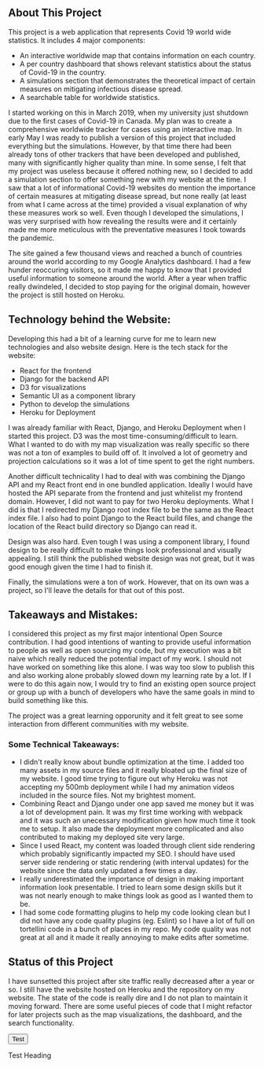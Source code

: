 
## About This Project
 
 This project is a web application that represents Covid 19 world wide statistics. It includes 4 major
 components:
 - An interactive worldwide map that contains information on each country.
 - A per country dashboard that shows relevant statistics about the status of Covid-19 in the country. 
 - A simulations section that demonstrates the theoretical impact of certain measures on mitigating infectious
 disease spread.
 - A searchable table for worldwide statistics.

 I started working on this in March 2019, when my university just shutdown
 due to the first cases of Covid-19 in Canada. My plan was to create a comprehensive worldwide tracker
 for cases using an interactive map. In early May I was ready to publish a version of this project that
 included everything but the simulations. However, by that time there had been already tons of other trackers
 that have been developed and published, many with significantly higher quality than mine. In some sense, 
 I felt that my project was useless because it offered nothing new, so I decided to add a simulation section
 to offer something new with my website at the time. I saw that a lot of informational Covid-19 websites
 do mention the importance of certain measures at mitigating disease spread, but none really (at least from
 what I came across at the time) provided a visual explanation of why these measures work so well.
 Even though I developed the simulations, I was very surprised with how revealing the results were and it 
 certainly made me more meticulous with the preventative measures I took towards the pandemic. 

 The site gained a few thousand views and reached a bunch of countries around the world according to my 
 Google Analytics dashboard. I had a few hunder reoccuring visitors, so it made me happy to know that 
 I provided useful information to someone around the world. After a year when traffic really dwindeled,
 I decided to stop paying for the original domain, however the project is still hosted on Heroku. 


## Technology behind the Website:

Developing this had a bit of a learning curve for me to learn new technologies and also website design.
Here is the tech stack for the website:

- React for the frontend 
- Django for the backend API
- D3 for visualizations
- Semantic UI as a component library
- Python to develop the simulations
- Heroku for Deployment

I was already familiar with React, Django, and Heroku Deployment when I started this project.
D3 was the most time-consuming/difficult to learn. What I wanted to do with my map visualization
was really specific so there was not a ton of examples to build off of. It involved a lot of geometry and
projection calculations so it was a lot of time spent to get the right numbers. 

Another difficult technicality I had to deal with was combining the Django API and my React front end in one bundled
application. Ideally I would have hosted the API separate from the frontend and just whitelist my frontend domain. However,
I did not want to pay for two Heroku deployments. What I did is that I redirected my Django root index file to be the same
as the React index file. I also had to point Django to the React build files, and change the location of the React build
directory so Django can read it.

Design was also hard. Even tough I was using a component library, I found design to be really difficult to make
things look professional and visually appealing. I still think the published website design was not great, but 
it was good enough given the time I had to finish it.

Finally, the simulations were a ton of work. However, that on its own was a project, so I'll leave the details
for that out of this post.


## Takeaways and Mistakes:

I considered this project as my first major intentional Open Source contribution. I had good intentions of wanting
to provide useful information to people as well as open sourcing my code, but my execution was a bit naive which 
really reduced the potential impact of my work. I should not have worked on something like this alone. I was 
way too slow to publish this and also working alone probably slowed down my learning rate by a lot. If I were 
to do this again now, I would try to find an existing open source project or group up with a bunch of developers who
have the same goals in mind to build something like this. 

The project was a great learning opporunity and it felt great to see some interaction from different communities with 
my website. 

### Some Technical Takeaways:

- I didn't really know about bundle optimization at the time. I added too many assets in my source files
and it really bloated up the final size of my website. I good time trying to figure out why Heroku was
not accepting my 500mb deployment while I had my animation videos included in the source files. Not 
my brightest moment. 
- Combining React and Django under one app saved me money but it was a lot of development pain. It was my first
time working with webpack and it was such an unecessary modification given how much time it took me to setup. 
It also made the deployment more complicated and also contributed to making my deployed site very large. 
- Since I used React, my content was loaded through client side rendering which probably
significantly impacted my SEO. I should have used server side rendering or static rendering (with interval updates) 
for the website since the data only updated a few times a day.
- I really underestimated the importance of design in making important information look presentable. I tried 
to learn some design skills but it was not nearly enough to make things look as good as I wanted them to be. 
- I had some code formatting plugins to help my code looking clean but I did not have any code quality 
plugins (eg. Eslint) so I have a lot of full on tortellini code in a bunch of places in my repo. My 
code quality was not great at all and it made it really annoying to make edits after sometime. 



## Status of this Project

I have sunsetted this project after site traffic really decreased after a year or so. I still have the website
hosted on Heroku and the repository on my website. The state of the code is really dire and I do not plan to
maintain it moving forward. There are some useful pieces of code that I might refactor for later projects
such as the map visualizations, the dashboard, and the search functionality.


 <Button rounded="lg" color="brand.red"> Test </Button> 

 <Heading> Test Heading </Heading>